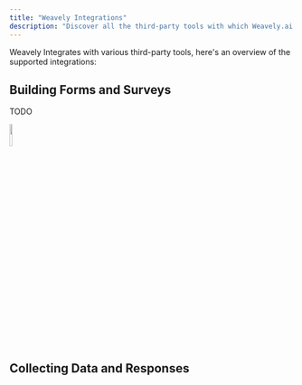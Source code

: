 ```yaml
---
title: "Weavely Integrations"
description: "Discover all the third-party tools with which Weavely.ai integrates."
---
```


Weavely Integrates with various third-party tools, here's an overview of the supported integrations:

## Building Forms and Surveys

<Card title="Chat GPT - Custom GPT" horizontal href="/integrations/custom-gpt" cta="TEstù  ?">
  TODO

  <img
    width="10%"
    src="/images/ChatGPT_logo.svg.png"
  />
</Card>

## Collecting Data and Responses

<Card title="Notion" href="/integrations/notion" img="https://upload.wikimedia.org/wikipedia/commons/e/e9/Notion-logo.svg">
  
</Card>